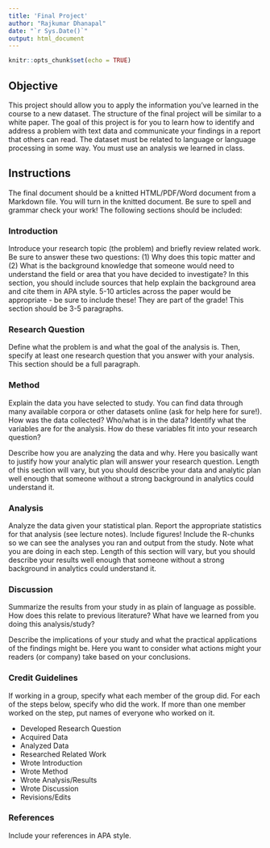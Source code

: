 ```yaml
---
title: 'Final Project'
author: "Rajkumar Dhanapal"
date: "`r Sys.Date()`"
output: html_document
---
```


```r
knitr::opts_chunk$set(echo = TRUE)
```

## Objective

This project should allow you to apply the information you've learned in the course to a new dataset. The structure of the final project will be similar to a white paper. The goal of this project is for you to learn how to identify and address a problem with text data and communicate your findings in a report that others can read. The dataset must be related to language or language processing in some way. You must use an analysis we learned in class. 

## Instructions

The final document should be a knitted HTML/PDF/Word document from a Markdown file. You will turn in the knitted document. Be sure to spell and grammar check your work! The following sections should be included: 

### Introduction

Introduce your research topic (the problem) and briefly review related work. Be sure to answer these two questions: (1) Why does this topic matter and (2) What is the background knowledge that someone would need to understand the field or area that you have decided to investigate? In this section, you should include sources that help explain the background area and cite them in APA style. 5-10 articles across the paper would be appropriate - be sure to include these! They are part of the grade! This section should be 3-5 paragraphs.

### Research Question

Define what the problem is and what the goal of the analysis is. Then, specify at least one research question that you answer with your analysis. This section should be a full paragraph.

### Method 

Explain the data you have selected to study. You can find data through many available corpora or other datasets online (ask for help here for sure!). How was the data collected? Who/what is in the data? Identify what the variables are for the analysis. How do these variables fit into your research question?

Describe how you are analyzing the data and why. Here you basically want to justify how your analytic plan will answer your research question. Length of this section will vary, but you should describe your data and analytic plan well enough that someone without a strong background in analytics could understand it.

### Analysis

Analyze the data given your statistical plan. Report the appropriate statistics for that analysis (see lecture notes). Include figures! Include the R-chunks so we can see the analyses you ran and output from the study. Note what you are doing in each step. Length of this section will vary, but you should describe your results well enough that someone without a strong background in analytics could understand it.

### Discussion

Summarize the results from your study in as plain of language as possible. How does this relate to previous literature? What have we learned from you doing this analysis/study?

Describe the implications of your study and what the practical applications of the findings might be. Here you want to consider what actions might your readers (or company) take based on your conclusions.

### Credit Guidelines

If working in a group, specify what each member of the group did. For each of the steps below, specify who did the work. If more than one member worked on the step, put names of everyone who worked on it.

- Developed Research Question
- Acquired Data
- Analyzed Data
- Researched Related Work
- Wrote Introduction
- Wrote Method
- Wrote Analysis/Results
- Wrote Discussion
- Revisions/Edits

### References

Include your references in APA style.